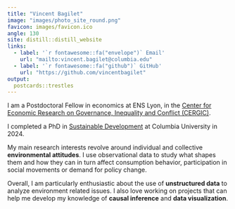 ```yaml
---
title: "Vincent Bagilet"
image: "images/photo_site_round.png"
favicon: images/favicon.ico
angle: 130
site: distill::distill_website
links:
  - label: '`r fontawesome::fa("envelope")` Email'
    url: "mailto:vincent.bagilet@columbia.edu"
  - label: '`r fontawesome::fa("github")` GitHub'
    url: "https://github.com/vincentbagilet"
output:
  postcards::trestles
---
```


I am a Postdoctoral Fellow in economics at ENS Lyon, in the [Center for Economic Research on Governance, Inequality and Conflict (CERGIC)](https://www.cergic-lyon.fr/).

I completed a PhD in [Sustainable Development](https://www.sipa.columbia.edu/academics/programs/phd-sustainable-development) at Columbia University in 2024.

My main research interests revolve around individual and collective **environmental attitudes**. I use observational data to study what shapes them and how they can in turn affect consumption behavior, participation in social movements or demand for policy change.

Overall, I am particularly enthusiastic about the use of **unstructured data** to analyze environment related issues. I also love working on projects that can help me develop my knowledge of **causal inference** and **data visualization**.

<!-- Prior to joining Columbia, I earned masters in [Quantitative Economics from the Paris School of Economics](https://www.parisschoolofeconomics.eu/en/teaching/masters-program/ppd-public-policy-and-development/), in [Environmental Economics from University Paris Saclay/AgroParisTech](https://www.universite-paris-saclay.fr/en/education/master/environmental-energy-and-transport-economics#presentation) and in Engineering with a specialization in Energy from [Ecole Centrale Lyon](https://www.ec-lyon.fr/en). -->









